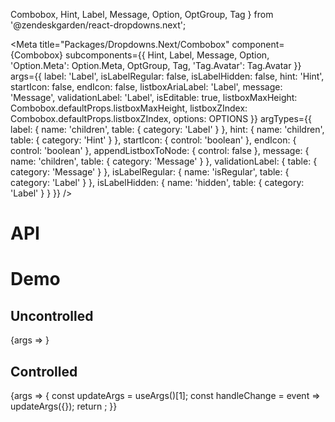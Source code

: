   Combobox,
  Hint,
  Label,
  Message,
  Option,
  OptGroup,
  Tag
} from '@zendeskgarden/react-dropdowns.next';

<Meta
  title="Packages/Dropdowns.Next/Combobox"
  component={Combobox}
  subcomponents={{
    Hint,
    Label,
    Message,
    Option,
    'Option.Meta': Option.Meta,
    OptGroup,
    Tag,
    'Tag.Avatar': Tag.Avatar
  }}
  args={{
    label: 'Label',
    isLabelRegular: false,
    isLabelHidden: false,
    hint: 'Hint',
    startIcon: false,
    endIcon: false,
    listboxAriaLabel: 'Label',
    message: 'Message',
    validationLabel: 'Label',
    isEditable: true,
    listboxMaxHeight: Combobox.defaultProps.listboxMaxHeight,
    listboxZIndex: Combobox.defaultProps.listboxZIndex,
    options: OPTIONS
  }}
  argTypes={{
    label: { name: 'children', table: { category: 'Label' } },
    hint: { name: 'children', table: { category: 'Hint' } },
    startIcon: { control: 'boolean' },
    endIcon: { control: 'boolean' },
    appendListboxToNode: { control: false },
    message: { name: 'children', table: { category: 'Message' } },
    validationLabel: { table: { category: 'Message' } },
    isLabelRegular: { name: 'isRegular', table: { category: 'Label' } },
    isLabelHidden: { name: 'hidden', table: { category: 'Label' } }
  }}
/>

# API

<ArgsTable />

# Demo

## Uncontrolled

<Canvas>
  <Story name="Uncontrolled">{args => <ComboboxStory {...args} />}</Story>
</Canvas>

## Controlled

<Canvas>
  <Story name="Controlled">
    {args => {
      const updateArgs = useArgs()[1];
      const handleChange = event => updateArgs({});
      return <ComboboxStory {...args} onChange={handleChange} />;
    }}
  </Story>
</Canvas>
